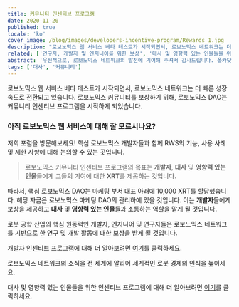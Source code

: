 ```yaml
---
title: 커뮤니티 인센티브 프로그램
date: 2020-11-20
published: true
locale: 'ko'
cover_image: /blog/images/developers-incentive-program/Rewards_1.jpg
description: "로보노믹스 웹 서비스 베타 테스트가 시작되면서, 로보노믹스 네트워크는 더 빠른 성장 속도로 전환되고 있습니다. 로보노믹스 커뮤니티를 보상하기 위해, 로보노믹스 DAO는 커뮤니티 인센티브 프로그램을 시작하게 되었습니다."
related: ['연구자, 개발자 및 엔지니어를 위한 보상', '대사 및 영향력 있는 인물들을 위한 보상']
abstract: '우선적으로, 로보노믹스 네트워크의 발전에 기여해 주셔서 감사드립니다. 폴카닷 생태계 내에서 로보노믹스 네트워크가 빠르게 성장함에 따라, 핵심 DAO 개발자들은 로보노믹스 커뮤니티를 지원하는 중요성을 강조하고 있습니다.'
tags: ['대사', '커뮤니티']
---
```

 

로보노믹스 웹 서비스 베타 테스트가 시작되면서, 로보노믹스 네트워크는 더 빠른 성장 속도로 전환되고 있습니다. 로보노믹스 커뮤니티를 보상하기 위해, 로보노믹스 DAO는 커뮤니티 인센티브 프로그램을 시작하게 되었습니다.

<TextCard icon="/icons/icon-forum.png" link="https://discourse.robonomics.network/c/robonomics-web-services/">

### 아직 로보노믹스 웹 서비스에 대해 잘 모르시나요?
저희 포럼을 방문해보세요! 핵심 로보노믹스 개발자들과 함께 RWS의 기능, 사용 사례 및 제한 사항에 대해 논의할 수 있는 곳입니다.

</TextCard>

> 로보노믹스 커뮤니티 인센티브 프로그램의 목표는 **개발자**, **대사** 및 **영향력 있는 인물**들에게 그들의 기여에 대한 **XRT**를 제공하는 것입니다.

따라서, 핵심 로보노믹스 DAO는 마케팅 부서 대표 아래에 10,000 XRT를 할당했습니다.
해당 자금은 로보노믹스 마케팅 DAO의 관리하에 있을 것입니다. 이는 **개발자**들에게 보상을 제공하고 **대사** 및 **영향력 있는 인물**들과 소통하는 역할을 맡게 될 것입니다.

로봇 공학 산업의 핵심 원동력인 개발자, 엔지니어 및 연구자들은 로보노믹스 네트워크를 기반으로 한 연구 및 개발 활동에 대한 보상을 받게 될 것입니다.

개발자 인센티브 프로그램에 대해 더 알아보려면 [여기](https://robonomics.network/blog/rewards-for-researchers-developers-and-engineers/)를 클릭하세요.

로보노믹스 네트워크의 소식을 전 세계에 알리어 세계적인 로봇 경제의 인식을 높이세요.

대사 및 영향력 있는 인물들을 위한 인센티브 프로그램에 대해 더 알아보려면 [여기](https://robonomics.network/blog/rewards-for-ambassadors-and-influencers/)를 클릭하세요.